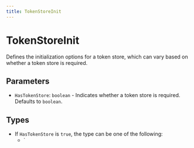 ```yaml
---
title: TokenStoreInit
---
```


# TokenStoreInit

Defines the initialization options for a token store, which can vary based on whether a token store is required.

## Parameters

- `HasTokenStore`: `boolean` - Indicates whether a token store is required. Defaults to `boolean`.

## Types

- If `HasTokenStore` is `true`, the type can be one of the following:
  - `